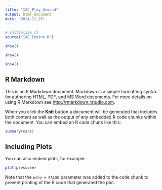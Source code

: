 ```yaml
---
title: "IAC_Play_Ground"
output: html_document
date: "2024-11-25"
---
```

```r
# Initialize it
source("IAC_Engine.R")
```

```r
show()
```

```r
show()
```

```r
show()
```
## R Markdown

This is an R Markdown document. Markdown is a simple formatting syntax for authoring HTML, PDF, and MS Word documents. For more details on using R Markdown see <http://rmarkdown.rstudio.com>.

When you click the **Knit** button a document will be generated that includes both content as well as the output of any embedded R code chunks within the document. You can embed an R code chunk like this:

```r
summary(cars)
```

## Including Plots

You can also embed plots, for example:

```r
plot(pressure)
```

Note that the `echo = FALSE` parameter was added to the code chunk to prevent printing of the R code that generated the plot.
